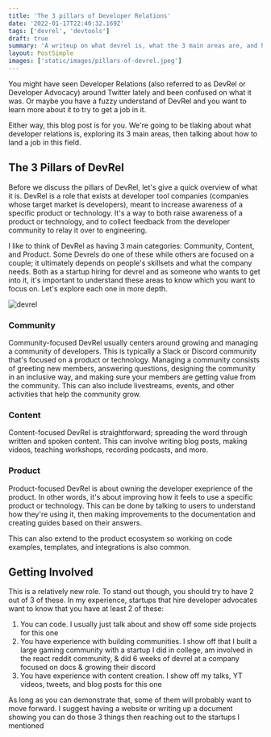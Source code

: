 ```yaml
---
title: 'The 3 pillars of Developer Relations'
date: '2022-01-17T22:40:32.169Z'
tags: ['devrel', 'devtools']
draft: true
summary: 'A writeup on what devrel is, what the 3 main areas are, and how to get involved.'
layout: PostSimple
images: ['static/images/pillars-of-devrel.jpeg']
---
```


You might have seen Developer Relations (also referred to as DevRel or Developer Advocacy) around Twitter lately and been confused on what it was. Or maybe you have a fuzzy understand of DevRel and you want to learn more about it to try to get a job in it.

Either way, this blog post is for you. We're going to be tlaking about what developer relations is, exploring its 3 main areas, then talking about how to land a job in this field.

## The 3 Pillars of DevRel

Before we discuss the pillars of DevRel, let's give a quick overview of what it is. DevRel is a role that exists at developer tool companies (companies whose target market is developers), meant to increase awareness of a specific product or technology. It's a way to both raise awareness of a product or technology, and to collect feedback from the developer community to relay it over to engineering.

I like to think of DevRel as having 3 main categories: Community, Content, and Product. Some Devrels do one of these while others are focused on a couple; it ultimately depends on people's skillsets and what the company needs. Both as a startup hiring for devrel and as someone who wants to get into it, it's important to understand these areas to know which you want to focus on. Let's explore each one in more depth.

![devrel](/static/images/pillars-of-devrel.jpeg)

### Community

Community-focused DevRel usually centers around growing and managing a community of developers. This is typically a Slack or Discord community that's focused on a product or technology. Managing a community consists of greeting new members, answering questions, designing the community in an inclusive way, and making sure your members are getting value from the community. This can also include livestreams, events, and other activities that help the community grow.

### Content

Content-focused DevRel is straightforward; spreading the word through written and spoken content. This can involve writing blog posts, making videos, teaching workshops, recording podcasts, and more.

### Product

Product-focused DevRel is about owning the developer exeprience of the product. In other words, it's about improving how it feels to use a specific product or technology. This can be done by talking to users to understand how they're using it, then making improvements to the documentation and creating guides based on their answers.

This can also extend to the product ecosystem so working on code examples, templates, and integrations is also common.

## Getting Involved

This is a relatively new role. To stand out though, you should try to have 2 out of 3 of these.
In my experience, startups that hire developer advocates want to know that you have at least 2 of these:

1. You can code. I usually just talk about and show off some side projects for this one
2. You have experience with building communities. I show off that I built a large gaming community with a startup I did in college, am involved in the react reddit community, &amp; did 6 weeks of devrel at a company focused on docs &amp; growing their discord
3. You have experience with content creation. I show off my talks, YT videos, tweets, and blog posts for this one

As long as you can demonstrate that, some of them will probably want to move forward. I suggest having a website or writing up a document showing you can do those 3 things then reaching out to the startups I mentioned
